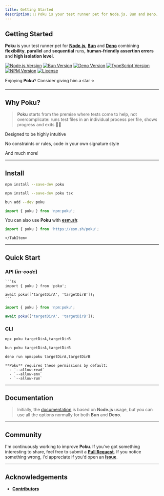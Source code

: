 ```yaml
---
title: Getting Started
description: 🐷 Poku is your test runner pet for Node.js, Bun and Deno, combining flexibility, parallel and sequential runs, human-friendly assertion errors and high isolation level.
---
```



[node-version-url]: https://github.com/nodejs/node
[node-version-image]: https://img.shields.io/badge/Node.js->=6.0.0-badc58
[bun-version-url]: https://github.com/oven-sh/bun
[bun-version-image]: https://img.shields.io/badge/Bun->=0.5.3-f471b5
[deno-version-url]: https://github.com/denoland/deno
[deno-version-image]: https://img.shields.io/badge/Deno->=1.30.0-70ffaf
[npm-image]: https://img.shields.io/npm/v/poku.svg?color=3dc1d3
[npm-url]: https://npmjs.org/package/poku
[typescript-url]: https://github.com/microsoft/TypeScript
[typescript-version-image]: https://img.shields.io/badge/TypeScript->=5.0.2-3077c6
[license-url]: https://github.com/wellwelwel/poku/blob/main/LICENSE
[license-image]: https://img.shields.io/npm/l/poku.svg?maxAge=2592000&color=9c88ff

<div className='title-section'>
<aside>

# Getting Started

**Poku** is your test runner pet for [**Node.js**][node-version-url], [**Bun**][bun-version-url] and [**Deno**][deno-version-url] combining **flexibility**, **parallel** and **sequential** runs, **human-friendly assertion errors** and **high isolation level**.

[![Node.js Version][node-version-image]][node-version-url]
[![Bun Version][bun-version-image]][bun-version-url]
[![Deno Version][deno-version-image]][deno-version-url]
[![TypeScript Version][typescript-version-image]][typescript-url]
[![NPM Version][npm-image]][npm-url]
[![License][license-image]][license-url]

Enjoying **Poku**? Consider giving him a star ⭐️

</aside>
  <aside>
    <Logo className='logo' width={128} height={128} />
  </aside>
</div>

<hr />

## Why Poku?

> **Poku** starts from the premise where tests come to help, not overcomplicate: runs test files in an individual process per file, shows progress and exits 🧙🏻

<div className='features black'>
  <p>
    <Success />
    <span>Designed to be highly intuitive</span>
  </p>
  <p>
    <Success />
    <span>No constraints or rules, code in your own signature style</span>
  </p>
  <p>
    <Success />
    <Link to='/'>And much more!</Link>
  </p>
</div>

<hr />

## **Install**

<Tabs>
  <TabItem default value='Node.js'>

```bash
npm install --save-dev poku
```

  </TabItem>
  <TabItem  value='TypeScript (Node.js)'>

```bash
npm install --save-dev poku tsx
```

  </TabItem>
  <TabItem  value='Bun'>

```bash
bun add --dev poku
```

  </TabItem>
  <TabItem  value='Deno'>

```ts
import { poku } from 'npm:poku';
```

You can also use **Poku** with [**esm.sh**](https://esm.sh):

```ts
import { poku } from 'https://esm.sh/poku';
```

    </TabItem>

</Tabs>

<hr />

## Quick Start

### API (_in-code_)

<Tabs>
  <TabItem default value='Node.js, TypeScript (Node.js) and Bun'>

    ```ts
    import { poku } from 'poku';

    await poku(['targetDirA', 'targetDirB']);
    ```

  </TabItem>
  <TabItem value='Deno'>

```ts
import { poku } from 'npm:poku';

await poku(['targetDirA', 'targetDirB']);
```

  </TabItem>
</Tabs>

### CLI

<Tabs>
  <TabItem default value='Node.js and TypeScript (Node.js)'>

```bash
npx poku targetDirA,targetDirB
```

  </TabItem>
  <TabItem  value='Bun'>

```bash
bun poku targetDirA,targetDirB
```

  </TabItem>
  <TabItem  value='Deno'>

```bash
deno run npm:poku targetDirA,targetDirB
```

    **Poku** requires these permissions by default:
      - `--allow-read`
      - `--allow-env`
      - `--allow-run`

  </TabItem>
</Tabs>

<hr />

## Documentation

> Initially, the [documentation](/docs/category/documentation) is based on **Node.js** usage, but you can use all the options normally for both **Bun** and **Deno**.

<hr />

## Community

I'm continuously working to improve **Poku**. If you've got something interesting to share, feel free to submit a [**Pull Request**](https://github.com/wellwelwel/poku/compare). If you notice something wrong, I'd appreciate if you'd open an [**Issue**](https://github.com/wellwelwel/poku/issues/new).

<hr />

## Acknowledgements

- [**Contributors**](https://github.com/wellwelwel/poku/graphs/contributors)
